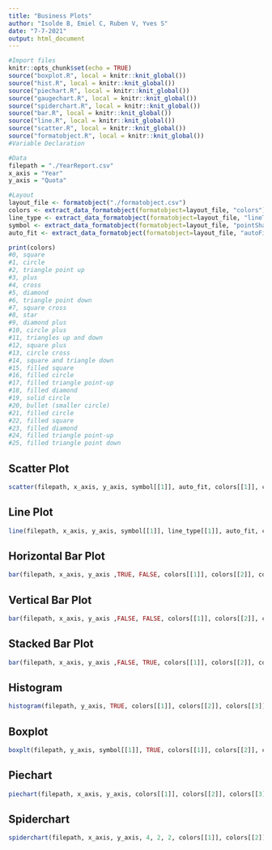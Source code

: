 ```yaml
---
title: "Business Plots"
author: "Isolde B, Emiel C, Ruben V, Yves S"
date: "7-7-2021"
output: html_document
---
```


```r
#Import files
knitr::opts_chunk$set(echo = TRUE)
source("boxplot.R", local = knitr::knit_global())
source("hist.R", local = knitr::knit_global())
source("piechart.R", local = knitr::knit_global())
source("gaugechart.R", local = knitr::knit_global())
source("spiderchart.R", local = knitr::knit_global())
source("bar.R", local = knitr::knit_global())
source("line.R", local = knitr::knit_global())
source("scatter.R", local = knitr::knit_global())
source("formatobject.R", local = knitr::knit_global())
#Variable Declaration

#Data
filepath = "./YearReport.csv"
x_axis = "Year"
y_axis = "Quota"

#Layout
layout_file <- formatobject("./formatobject.csv")
colors <- extract_data_formatobject(formatobject=layout_file, "colors")
line_type <- extract_data_formatobject(formatobject=layout_file, "lineType")
symbol <- extract_data_formatobject(formatobject=layout_file, "pointShape")
auto_fit <- extract_data_formatobject(formatobject=layout_file, "autoFit")

print(colors)
#0, square
#1, circle
#2, triangle point up
#3, plus
#4, cross
#5, diamond
#6, triangle point down
#7, square cross
#8, star
#9, diamond plus
#10, circle plus
#11, triangles up and down
#12, square plus
#13, circle cross
#14, square and triangle down
#15, filled square
#16, filled circle
#17, filled triangle point-up
#18, filled diamond
#19, solid circle
#20, bullet (smaller circle)
#21, filled circle 
#22, filled square 
#23, filled diamond 
#24, filled triangle point-up 
#25, filled triangle point down 


```

## Scatter Plot
```r
scatter(filepath, x_axis, y_axis, symbol[[1]], auto_fit, colors[[1]], colors[[2]])
```

## Line Plot
```r
line(filepath, x_axis, y_axis, symbol[[1]], line_type[[1]], auto_fit, colors[[1]], colors[[2]])
```

## Horizontal Bar Plot
```r
bar(filepath, x_axis, y_axis ,TRUE, FALSE, colors[[1]], colors[[2]], colors[[3]], colors[[4]], colors[[5]], colors[[6]])
```

## Vertical Bar Plot
```r
bar(filepath, x_axis, y_axis ,FALSE, FALSE, colors[[1]], colors[[2]], colors[[3]], colors[[4]], colors[[5]], colors[[6]])
```

## Stacked Bar Plot
```r
bar(filepath, x_axis, y_axis ,FALSE, TRUE, colors[[1]], colors[[2]], colors[[3]], colors[[4]], colors[[5]], colors[[6]])
```

## Histogram
```r
histogram(filepath, y_axis, TRUE, colors[[1]], colors[[2]], colors[[3]], colors[[4]], colors[[5]], colors[[6]])
```

## Boxplot
```r
boxplt(filepath, y_axis, symbol[[1]], TRUE, colors[[1]], colors[[2]], colors[[3]], colors[[4]], colors[[5]], colors[[6]])
```

## Piechart
```r
piechart(filepath, x_axis, y_axis, colors[[1]], colors[[2]], colors[[3]], colors[[4]], colors[[5]], colors[[6]])
```

## Spiderchart
```r
spiderchart(filepath, x_axis, y_axis, 4, 2, 2, colors[[1]], colors[[2]], colors[[3]], colors[[4]])
```
